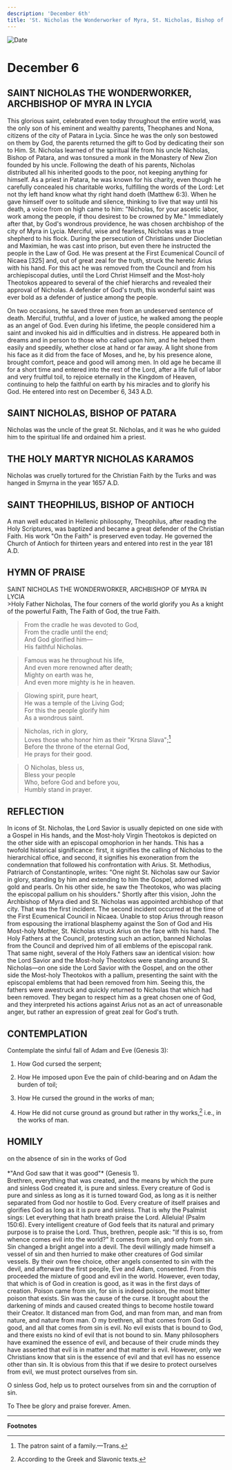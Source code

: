 ```yaml
---
description: 'December 6th'
title: 'St. Nicholas the Wonderworker of Myra, St. Nicholas, Bishop of Patara, Holy Martyr Nicholas Karamos, St. Theophilus, Bishop of Antioch'
---
```


<CustomPaginator />
<RunningHead />

<Image src="/title-imprint.png" height={68} width={50} alt="Date" className="title-imprint"/>

# <div id="date">December <Image className="four-dot" src="/four-dot.png" height={15} width={15} alt="" />6</div>

## SAINT NICHOLAS THE WONDERWORKER,<br />ARCHBISHOP OF MYRA IN LYCIA

This glorious saint, celebrated even today throughout the entire world, was the only son of his eminent and wealthy parents, Theophanes and Nona, citizens of the city of Patara in Lycia. Since he was the only son bestowed on them by God, the parents returned the gift to God by dedicating their son to Him. St. Nicholas learned of the spiritual life from his uncle Nicholas, Bishop of Patara, and was tonsured a monk in the Monastery of New Zion founded by his uncle. Following the death of his parents, Nicholas distributed all his inherited goods to the poor, not keeping anything for himself. As a priest in Patara, he was known for his charity, even though he carefully concealed his charitable works, fulfilling the words of the Lord: Let not thy left hand know what thy right hand doeth (Matthew 6:3). When he gave himself over to solitude and silence, thinking to live that way until his death, a voice from on high came to him: "Nicholas, for your ascetic labor, work among the people, if thou desirest to be crowned by Me." Immediately after that, by God's wondrous providence, he was chosen archbishop of the city of Myra in Lycia. Merciful, wise and fearless, Nicholas was a true shepherd to his flock. During the persecution of Christians under Diocletian and Maximian, he was cast into prison, but even there he instructed the people in the Law of God. He was present at the First Ecumenical Council of Nicaea [325] and, out of great zeal for the truth, struck the heretic Arius with his hand. For this act he was removed from the Council and from his archiepiscopal duties, until the Lord Christ Himself and the Most-holy Theotokos appeared to several of the chief hierarchs and revealed their approval of Nicholas. A defender of God's truth, this wonderful saint was ever bold as a defender of justice among the people.

On two occasions, he saved three men from an undeserved sentence of death. Merciful, truthful, and a lover of justice, he walked among the people as an angel of God. Even during his lifetime, the people considered him a saint and invoked his aid in difficulties and in distress. He appeared both in dreams and in person to those who called upon him, and he helped them easily and speedily, whether close at hand or far away. A light shone from his face as it did from the face of Moses, and he, by his presence alone, brought comfort, peace and good will among men. In old age he became ill for a short time and entered into the rest of the Lord, after a life full of labor and very fruitful toil, to rejoice eternally in the Kingdom of Heaven, continuing to help the faithful on earth by his miracles and to glorify his God. He entered into rest on December 6, 343 A.D.

## SAINT NICHOLAS, BISHOP OF PATARA

Nicholas was the uncle of the great St. Nicholas, and it was he who guided him to the spiritual life and ordained him a priest.

## THE HOLY MARTYR NICHOLAS KARAMOS

Nicholas was cruelly tortured for the Christian Faith by the Turks and was hanged in Smyrna in the year 1657 A.D.

## SAINT THEOPHILUS, BISHOP OF ANTIOCH

A man well educated in Hellenic philosophy, Theophilus, after reading the Holy Scriptures, was baptized and became a great defender of the Christian Faith. His work "On the Faith" is preserved even today. He governed the Church of Antioch for thirteen years and entered into rest in the year 181 A.D.


## HYMN OF PRAISE
<div style={{textAlign:'center', color:'crimson', fontWeight:'bold'}}>
SAINT NICHOLAS THE WONDERWORKER, ARCHBISHOP OF MYRA IN LYCIA
</div>
>Holy Father Nicholas,  
The four corners of the world glorify you  
As a knight of the powerful Faith,  
The Faith of God, the true Faith.  
  
>From the cradle he was devoted to God,   
From the cradle until the end;  
And God glorified him—  
His faithful Nicholas.  
  
>Famous was he throughout his life,  
And even more renowned after death;  
Mighty on earth was he,  
And even more mighty is he in heaven.  
  
>Glowing spirit, pure heart,   
He was a temple of the Living God;  
For this the people glorify him  
As a wondrous saint.  
  
>Nicholas, rich in glory,  
Loves those who honor him as their "Krsna Slava";[^1]  
Before the throne of the eternal God,  
He prays for their good.  
  
>O Nicholas, bless us,  
Bless your people  
Who, before God and before you,  
Humbly stand in prayer.  

 
## REFLECTION
In icons of St. Nicholas, the Lord Savior is usually depicted on one side with a Gospel in His hands, and the Most-holy Virgin Theotokos is depicted on the other side with an episcopal omophorion in her hands. This has a twofold historical significance: first, it signifies the calling of Nicholas to the hierarchical office, and second, it signifies his exoneration from the condemnation that followed his confrontation with Arius. St. Methodius, Patriarch of Constantinople, writes: "One night St. Nicholas saw our Savior in glory, standing by him and extending to him the Gospel, adorned with gold and pearls. On his other side, he saw the Theotokos, who was placing the episcopal pallium on his shoulders." Shortly after this vision, John the Archbishop of Myra died and St. Nicholas was appointed archbishop of that city. That was the first incident. The second incident occurred at the time of the First Ecumenical Council in Nicaea. Unable to stop Arius through reason from espousing the irrational blasphemy against the Son of God and His Most-holy Mother, St. Nicholas struck Arius on the face with his hand. The Holy Fathers at the Council, protesting such an action, banned Nicholas from the Council and deprived him of all emblems of the episcopal rank. That same night, several of the Holy Fathers saw an identical vision: how the Lord Savior and the Most-holy Theotokos were standing around St. Nicholas—on one side the Lord Savior with the Gospel, and on the other side the Most-holy Theotokos with a pallium, presenting the saint with the episcopal emblems that had been removed from him. Seeing this, the fathers were awestruck and quickly returned to Nicholas that which had been removed. They began to respect him as a great chosen one of God, and they interpreted his actions against Arius not as an act of unreasonable anger, but rather an expression of great zeal for God's truth.


## CONTEMPLATION

Contemplate the sinful fall of Adam and Eve (Genesis 3):

1. How God cursed the serpent;

2. How He imposed upon Eve the pain of child-bearing and on Adam the burden of toil;

3. How He cursed the ground in the works of man;

4. How He did not curse ground as ground but rather in thy works,[^2] i.e., in the works of man.


## HOMILY
<div style={{textAlign:'center', color:'crimson', fontWeight:'bold'}}>
on the absence of sin in the works of God
</div>
<br />
<div style={{textAlign:'right'}}>
*"And God saw that it was good"* (Genesis 1).
</div>
Brethren, everything that was created, and the means by which the pure and sinless God created it, is pure and sinless. Every creature of God is pure and sinless as long as it is turned toward God, as long as it is neither separated from God nor hostile to God. Every creature of itself praises and glorifies God as long as it is pure and sinless. That is why the Psalmist sings: Let everything that hath breath praise the Lord. Alleluia! (Psalm 150:6). Every intelligent creature of God feels that its natural and primary purpose is to praise the Lord. Thus, brethren, people ask: "If this is so, from whence comes evil into the world?" It comes from sin, and only from sin. Sin changed a bright angel into a devil. The devil willingly made himself a vessel of sin and then hurried to make other creatures of God similar vessels. By their own free choice, other angels consented to sin with the devil, and afterward the first people, Eve and Adam, consented. From this proceeded the mixture of good and evil in the world. However, even today, that which is of God in creation is good, as it was in the first days of creation. Poison came from sin, for sin is indeed poison, the most bitter poison that exists. Sin was the cause of the curse. It brought about the darkening of minds and caused created things to become hostile toward their Creator. It distanced man from God, and man from man, and man from nature, and nature from man. O my brethren, all that comes from God is good, and all that comes from sin is evil. No evil exists that is bound to God, and there exists no kind of evil that is not bound to sin. Many philosophers have examined the essence of evil, and because of their crude minds they have asserted that evil is in matter and that matter is evil. However, only we Christians know that sin is the essence of evil and that evil has no essence other than sin. It is obvious from this that if we desire to protect ourselves from evil, we must protect ourselves from sin.

O sinless God, help us to protect ourselves from sin and the corruption of sin.

To Thee be glory and praise forever. Amen.

---
**Footnotes**

[^1]: The patron saint of a family.—Trans.
[^2]: According to the Greek and Slavonic texts.
